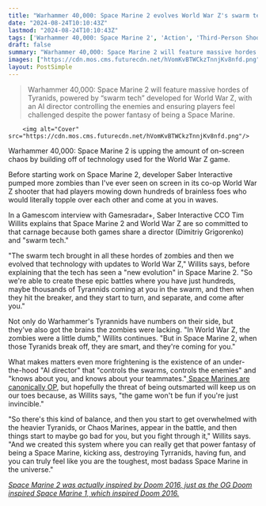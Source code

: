 ```yaml
---
title: "Warhammer 40,000: Space Marine 2 evolves World War Z's swarm tech to build 'epic battles' with 'maybe thousands of Tyrannids'"
date: "2024-08-24T10:10:43Z"
lastmod: "2024-08-24T10:10:43Z"
tags: ['Warhammer 40,000: Space Marine 2', 'Action', 'Third-Person Shooter', 'PC', 'Xbox', 'PlayStation']
draft: false
summary: "Warhammer 40,000: Space Marine 2 will feature massive hordes of Tyranids, powered by “swarm tech” developed for World War Z, with an AI director controlling the enemies and ensuring players feel challenged despite the power fantasy of being a Space Marine."
images: ["https://cdn.mos.cms.futurecdn.net/hVomKvBTWCkzTnnjKv8nfd.png"]
layout: PostSimple
---
```

> Warhammer 40,000: Space Marine 2 will feature massive hordes of Tyranids, powered by “swarm tech” developed for World War Z, with an AI director controlling the enemies and ensuring players feel challenged despite the power fantasy of being a Space Marine.


        <img alt="Cover" src="https://cdn.mos.cms.futurecdn.net/hVomKvBTWCkzTnnjKv8nfd.png"/>
        
Warhammer 40,000: Space Marine 2 is upping the amount of on-screen chaos by building off of technology used for the World War Z game.

Before starting work on Space Marine 2, developer Saber Interactive pumped more zombies than I've ever seen on screen in its co-op World War Z shooter that had players mowing down hundreds of brainless foes who would literally topple over each other and come at you in waves. 

In a Gamescom interview with Gamesradar+, Saber Interactive CCO Tim Willits explains that Space Marine 2 and World War Z are so committed to that carnage because both games share a director (Dimitriy Grigorenko) and "swarm tech."

"The swarm tech brought in all these hordes of zombies and then we evolved that technology with updates to World War Z," Willits says, before explaining that the tech has seen a "new evolution" in Space Marine 2. "So we're able to create these epic battles where you have just hundreds, maybe thousands of Tyrannids coming at you in the swarm, and then when they hit the breaker, and they start to turn, and separate, and come after you."

Not only do Warhammer's Tyrannids have numbers on their side, but they've also got the brains the zombies were lacking. "In World War Z, the zombies were a little dumb," Willits continues. "But in Space Marine 2, when those Tyranids break off, they are smart, and they're coming for you."

What makes matters even more frightening is the existence of an under-the-hood "AI director" that "controls the swarms, controls the enemies" and "knows about you, and knows about your teammates."[ Space Marines are canonically OP](https://www.gamesradar.com/games/action/space-marine-2-supersoldiers-are-so-dang-op-that-you-can-win-in-multiplayer-even-if-your-teammates-are-idiots/), but hopefully the threat of being outsmarted will keep us on our toes because, as Willits says, "the game won't be fun if you're just invincible."

"So there's this kind of balance, and then you start to get overwhelmed with the heavier Tyranids, or Chaos Marines, appear in the battle, and then things start to maybe go bad for you, but you fight through it," Willits says. "And we created this system where you can really get that power fantasy of being a Space Marine, kicking ass, destroying Tyrranids, having fun, and you can truly feel like you are the toughest, most badass Space Marine in the universe."

[<em>Space Marine 2 was actually inspired by Doom 2016, just as the OG Doom inspired Space Marine 1, which inspired Doom 2016.</em>](https://www.gamesradar.com/games/third-person-shooter/space-marine-2-lead-says-doom-2016-was-a-big-inspiration-just-as-the-original-doom-inspired-space-marine-1-which-in-turn-inspired-doom-2016-its-a-grand-circle-of-coolness/)
        